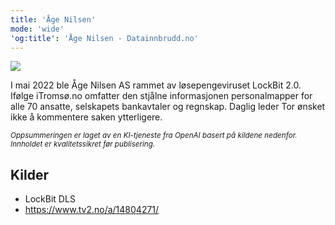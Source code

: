 ```yaml
---
title: 'Åge Nilsen'
mode: 'wide'
'og:title': 'Åge Nilsen - Datainnbrudd.no'
---
```


<Frame>
<img src="/images/age-nilsen.png" noZoom/>
</Frame>

I mai 2022 ble Åge Nilsen AS rammet av løsepengeviruset LockBit 2.0. Ifølge iTromsø.no omfatter den stjålne informasjonen personalmapper for alle 70 ansatte, selskapets bankavtaler og regnskap. Daglig leder Tor ønsket ikke å kommentere saken ytterligere.

<sup><i>Oppsummeringen er laget av en KI-tjeneste fra OpenAI basert på kildene nedenfor. Innholdet er kvalitetssikret før publisering.</i></sup>

## Kilder
- LockBit DLS
- https://www.tv2.no/a/14804271/
